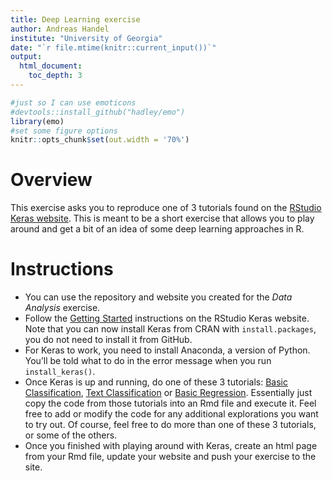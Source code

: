 ```yaml
---
title: Deep Learning exercise
author: Andreas Handel
institute: "University of Georgia"
date: "`r file.mtime(knitr::current_input())`"
output: 
  html_document:
    toc_depth: 3
---
```


```r
#just so I can use emoticons
#devtools::install_github("hadley/emo")
library(emo)
#set some figure options
knitr::opts_chunk$set(out.width = '70%')
```


# Overview

This exercise asks you to reproduce one of 3 tutorials found on the [RStudio Keras website](https://keras.rstudio.com/). 
This is meant to be a short exercise that allows you to play around and get a bit of an idea of some deep learning approaches in R.

# Instructions

* You can use the repository and website you created for the _Data Analysis_ exercise.
* Follow the [Getting Started](https://keras.rstudio.com/articles/getting_started.html) instructions on the RStudio Keras website. Note that you can now install Keras from CRAN with `install.packages`, you do not need to install it from GitHub.
* For Keras to work, you need to install Anaconda, a version of Python. You'll be told what to do in the error message when you run `install_keras()`.
* Once Keras is up and running, do one of these 3 tutorials: [Basic Classification](https://keras.rstudio.com/articles/tutorial_basic_classification.html), [Text Classification](https://keras.rstudio.com/articles/tutorial_basic_text_classification.html) or [Basic Regression](https://keras.rstudio.com/articles/tutorial_basic_regression.html). Essentially just copy the code from those tutorials into an Rmd file and execute it. Feel free to add or modify the code for any additional explorations you want to try out. Of course, feel free to do more than one of these 3 tutorials, or some of the others.
* Once you finished with playing around with Keras, create an html page from your Rmd file, update your website and push your exercise to the site.


